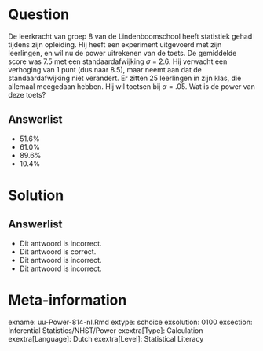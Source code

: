 Question
========
  
De leerkracht van groep 8 van de Lindenboomschool heeft statistiek gehad tijdens zijn opleiding. Hij heeft een experiment uitgevoerd met zijn leerlingen, en wil nu de power uitrekenen van de toets. De gemiddelde score was 7.5 met een standaardafwijking $\sigma$ =  2.6. Hij verwacht een verhoging van 1 punt (dus naar 8.5), maar neemt aan dat de standaardafwijking niet verandert. Er zitten 25 leerlingen in zijn klas, die allemaal meegedaan hebben. Hij wil toetsen bij $\alpha$ = .05. Wat is de power van deze toets?
  
Answerlist
----------
* 51.6%
* 61.0% 
* 89.6%
* 10.4%

Solution
========
  
Answerlist
----------
* Dit antwoord is incorrect.
* Dit antwoord is correct.
* Dit antwoord is incorrect.
* Dit antwoord is incorrect.

Meta-information
================
exname: uu-Power-814-nl.Rmd
extype: schoice
exsolution: 0100
exsection: Inferential Statistics/NHST/Power
exextra[Type]: Calculation
exextra[Language]: Dutch
exextra[Level]: Statistical Literacy
